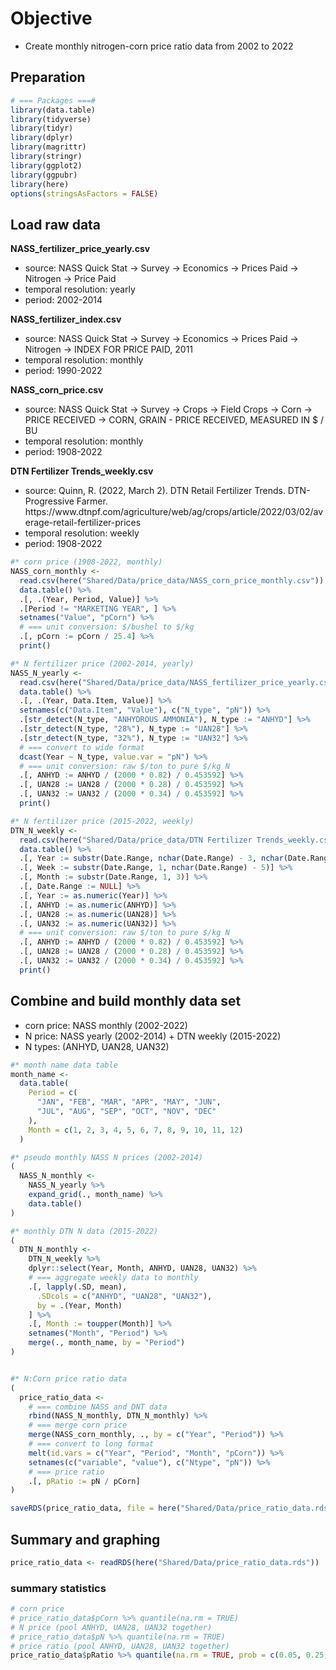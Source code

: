 # Objective

+ Create monthly nitrogen-corn price ratio data from 2002 to 2022

## Preparation

```r
# === Packages ===#
library(data.table)
library(tidyverse)
library(tidyr)
library(dplyr)
library(magrittr)
library(stringr)
library(ggplot2)
library(ggpubr)
library(here)
options(stringsAsFactors = FALSE)
```

## Load raw data

**NASS_fertilizer_price_yearly.csv**

+ source: NASS Quick Stat -> Survey -> Economics -> Prices Paid -> Nitrogen -> Price Paid
+ temporal resolution: yearly
+ period: 2002-2014

**NASS_fertilizer_index.csv**

+ source: NASS Quick Stat -> Survey -> Economics -> Prices Paid -> Nitrogen -> INDEX FOR PRICE PAID, 2011
+ temporal resolution: monthly
+ period: 1990-2022

**NASS_corn_price.csv**

+ source: NASS Quick Stat -> Survey -> Crops -> Field Crops -> Corn -> PRICE RECEIVED -> CORN, GRAIN - PRICE RECEIVED, MEASURED IN $ / BU
+ temporal resolution: monthly
+ period: 1908-2022

**DTN Fertilizer Trends_weekly.csv**

+ source: Quinn, R. (2022, March 2). DTN Retail Fertilizer Trends. DTN- Progressive Farmer. https://www.dtnpf.com/agriculture/web/ag/crops/article/2022/03/02/average-retail-fertilizer-prices
+ temporal resolution: weekly
+ period: 1908-2022

```r
#* corn price (1908-2022, monthly)
NASS_corn_monthly <-
  read.csv(here("Shared/Data/price_data/NASS_corn_price_monthly.csv")) %>%
  data.table() %>%
  .[, .(Year, Period, Value)] %>%
  .[Period != "MARKETING YEAR", ] %>%
  setnames("Value", "pCorn") %>%
  # === unit conversion: $/bushel to $/kg
  .[, pCorn := pCorn / 25.4] %>%
  print()

#* N fertilizer price (2002-2014, yearly)
NASS_N_yearly <-
  read.csv(here("Shared/Data/price_data/NASS_fertilizer_price_yearly.csv")) %>%
  data.table() %>%
  .[, .(Year, Data.Item, Value)] %>%
  setnames(c("Data.Item", "Value"), c("N_type", "pN")) %>%
  .[str_detect(N_type, "ANHYDROUS AMMONIA"), N_type := "ANHYD"] %>%
  .[str_detect(N_type, "28%"), N_type := "UAN28"] %>%
  .[str_detect(N_type, "32%"), N_type := "UAN32"] %>%
  # === convert to wide format
  dcast(Year ~ N_type, value.var = "pN") %>%
  # === unit conversion: raw $/ton to pure $/kg N
  .[, ANHYD := ANHYD / (2000 * 0.82) / 0.453592] %>%
  .[, UAN28 := UAN28 / (2000 * 0.28) / 0.453592] %>%
  .[, UAN32 := UAN32 / (2000 * 0.34) / 0.453592] %>%
  print()

#* N fertilizer price (2015-2022, weekly)
DTN_N_weekly <-
  read.csv(here("Shared/Data/price_data/DTN Fertilizer Trends_weekly.csv")) %>%
  data.table() %>%
  .[, Year := substr(Date.Range, nchar(Date.Range) - 3, nchar(Date.Range))] %>%
  .[, Week := substr(Date.Range, 1, nchar(Date.Range) - 5)] %>%
  .[, Month := substr(Date.Range, 1, 3)] %>%
  .[, Date.Range := NULL] %>%
  .[, Year := as.numeric(Year)] %>%
  .[, ANHYD := as.numeric(ANHYD)] %>%
  .[, UAN28 := as.numeric(UAN28)] %>%
  .[, UAN32 := as.numeric(UAN32)] %>%
  # === unit conversion: raw $/ton to pure $/kg N
  .[, ANHYD := ANHYD / (2000 * 0.82) / 0.453592] %>%
  .[, UAN28 := UAN28 / (2000 * 0.28) / 0.453592] %>%
  .[, UAN32 := UAN32 / (2000 * 0.34) / 0.453592] %>%
  print()
```

## Combine and build monthly data set

+ corn price: NASS monthly (2002-2022)
+ N price: NASS yearly (2002-2014) + DTN weekly (2015-2022)
+ N types: (ANHYD, UAN28, UAN32)

```r
#* month name data table
month_name <-
  data.table(
    Period = c(
      "JAN", "FEB", "MAR", "APR", "MAY", "JUN",
      "JUL", "AUG", "SEP", "OCT", "NOV", "DEC"
    ),
    Month = c(1, 2, 3, 4, 5, 6, 7, 8, 9, 10, 11, 12)
  )

#* pseudo monthly NASS N prices (2002-2014)
(
  NASS_N_monthly <-
    NASS_N_yearly %>%
    expand_grid(., month_name) %>%
    data.table()
)

#* monthly DTN N data (2015-2022)
(
  DTN_N_monthly <-
    DTN_N_weekly %>%
    dplyr::select(Year, Month, ANHYD, UAN28, UAN32) %>%
    # === aggregate weekly data to monthly
    .[, lapply(.SD, mean),
      .SDcols = c("ANHYD", "UAN28", "UAN32"),
      by = .(Year, Month)
    ] %>%
    .[, Month := toupper(Month)] %>%
    setnames("Month", "Period") %>%
    merge(., month_name, by = "Period")
)


#* N:Corn price ratio data
(
  price_ratio_data <-
    # === combine NASS and DNT data
    rbind(NASS_N_monthly, DTN_N_monthly) %>%
    # === merge corn price
    merge(NASS_corn_monthly, ., by = c("Year", "Period")) %>%
    # === convert to long format
    melt(id.vars = c("Year", "Period", "Month", "pCorn")) %>%
    setnames(c("variable", "value"), c("Ntype", "pN")) %>%
    # === price ratio
    .[, pRatio := pN / pCorn]
)

saveRDS(price_ratio_data, file = here("Shared/Data/price_ratio_data.rds"))
```

## Summary and graphing

```r
price_ratio_data <- readRDS(here("Shared/Data/price_ratio_data.rds"))
```

### summary statistics

```r
# corn price
# price_ratio_data$pCorn %>% quantile(na.rm = TRUE)
# N price (pool ANHYD, UAN28, UAN32 together)
# price_ratio_data$pN %>% quantile(na.rm = TRUE)
# price ratio (pool ANHYD, UAN28, UAN32 together)
price_ratio_data$pRatio %>% quantile(na.rm = TRUE, prob = c(0.05, 0.25, 0.5, 0.75, 0.95))
```

